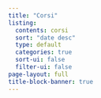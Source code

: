 ```yaml
---
title: "Corsi"
listing:
  contents: corsi
  sort: "date desc"
  type: default
  categories: true
  sort-ui: false
  filter-ui: false
page-layout: full
title-block-banner: true
---
```

